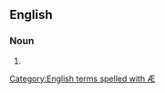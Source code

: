 ==English==

===Noun===
{{en-noun|-}}

# {{alternative spelling of|pandemonism}}

[[Category:English terms spelled with Æ]]